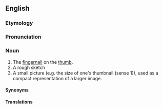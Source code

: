 ==English==
===Etymology===
===Pronunciation===
===Noun===
# The [[fingernail]] on the [[thumb]].
# A rough sketch
# A small picture (e.g. the size of one's thumbnail (sense 1)), used as a compact representation of a larger image.

====Synonyms====
====Translations====